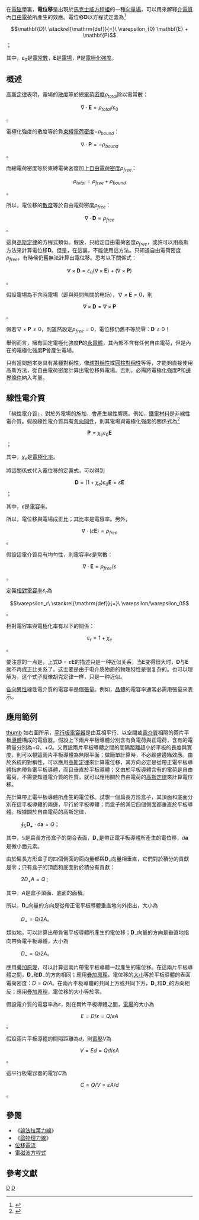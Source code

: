 {{NoteTA
|G1=Physics
}}
在[[電磁學|電磁學]]裏，'''電位移'''是出現於[[馬克士威方程組|馬克士威方程組]]的一種[[向量場|向量場]]，可以用來解釋[[介電質|介電質]]內[[自由電荷|自由電荷]]所產生的效應。電位移<math>\mathbf{D}</math>以方程式定義為<ref name="Griffiths1998">{{citation| author=Griffiths, David J.|title=Introduction to Electrodynamics (3rd ed.)| publisher=Prentice Hall |year=1998|pages = pp. 175, 179-184 |isbn=0-13-805326-X}}</ref>
:<math>\mathbf{D}\ \stackrel{\mathrm{def}}{=}\ \varepsilon_{0} \mathbf{E} + \mathbf{P}</math>；

其中，<math>\varepsilon_{0}</math>是[[電常數|電常數]]，<math>\mathbf{E}</math>是[[電場|電場]]，<math>\mathbf{P}</math>是[[電極化強度|電極化強度]]。

== 概述 ==
[[高斯定律|高斯定律]]表明，電場的[[散度|散度]]等於總[[電荷密度|電荷密度]]<math>\rho_{total}</math>除以電常數：
:<math>\nabla\cdot\mathbf{E} = \rho_{total}/\varepsilon_0</math>。

電極化強度的散度等於負[[束縛電荷|束縛電荷密度]]<math> - \rho_{bound}</math>：
:<math>\nabla\cdot\mathbf{P} = - \rho_{bound}</math>。

而總電荷密度等於束縛電荷密度加上[[自由電荷|自由電荷密度]]<math>\rho_{free}</math>：
:<math>\rho_{total} =\rho_{free}+\rho_{bound}</math>。

所以，電位移的[[散度|散度]]等於自由電荷密度<math>\rho_{free}</math>：
:<math>\nabla\cdot\mathbf{D}=\rho_{free}</math>。

這與[[高斯定律|高斯定律]]的方程式類似。假設，只給定自由電荷密度<math>\rho_{free}</math>，或許可以用高斯方法來計算電位移<math>\mathbf{D}</math>。但是，在這裏，不能使用這方法。只知道自由電荷密度<math>\rho_{free}</math>，有時候仍舊無法計算出電位移。思考以下關係式：
:<math>\nabla \times \mathbf{D} = \varepsilon_{0}(\nabla \times \mathbf{E}) + (\nabla \times \mathbf{P})</math>。

假設電場為不含時電場（即與時間無關的电场），<math>\nabla\times\mathbf{E}=0</math>，則
:<math>\nabla \times \mathbf{D} = \nabla \times \mathbf{P}</math>。

假若<math>\nabla \times \mathbf{P}\ne 0</math>，則雖然設定<math>\rho_{free}=0</math>，電位移仍舊不等於零：<math>\mathbf{D}\ne 0</math>！

舉例而言，擁有固定電極化強度<math>\mathbf{P}</math>的[[永電體|永電體]]，其內部不含有任何自由電荷，但是內在的電極化強度<math>\mathbf{P}</math>會產生電場。

只有當問題本身具有某種對稱性，像[[圓對稱#球對稱性|球對稱性]]或[[圓對稱#圓柱對稱性|圓柱對稱性]]等等，才能夠直接使用高斯方法，從自由電荷密度計算出電位移與電場。否則，必需將電極化強度<math>\mathbf{P}</math>和[[邊界條件|邊界條件]]納入考量。

== 線性電介質 ==
「線性電介質」，對於外電場的施加，會產生線性響應。例如，[[鐵電性|鐵電材料]]是非線性電介質。假設線性電介質具有[[各向同性|各向同性]]，則其電場與電極化強度的關係式為<ref name=Jackson1999>{{citation|last=Jackson|first=John David|title=Classical Electrodynamic|publisher = John Wiley & Sons, Inc. |year=1999|location=USA|edition=3rd.|pages=pp. 151-154|isbn=978-0-471-30932-1}}</ref>
:<math>\mathbf{P}=\chi_e \varepsilon_{0} \mathbf{E}</math>；

其中，<math>\chi_e</math>是[[電極化率|電極化率]]。

將這關係式代入電位移的定義式，可以得到
:<math>\mathbf{D}= (1+\chi_e) \varepsilon_0\mathbf{E}=\varepsilon\mathbf{E}</math>；

其中，<math>\varepsilon</math>是[[電容率|電容率]]。

所以，電位移與電場成正比；其比率是電容率。另外，
:<math>\nabla\cdot(\varepsilon\mathbf{E})=\rho_{free}</math>。

假設這電介質具有均勻性，則電容率<math>\varepsilon</math>是常數：
:<math>\nabla\cdot\mathbf{E}=\rho_{free}/\varepsilon</math>。

定義[[相對電容率|相對電容率]]<math>\varepsilon_r</math>為
:<math>\varepsilon_r\ \stackrel{\mathrm{def}}{=}\ \varepsilon/\varepsilon_0</math>。

相對電容率與電極化率有以下的關係：
:<math>\varepsilon_r=1+\chi_e</math>。

要注意的一点是，上式<math>\mathbf{D}=\varepsilon\mathbf{E}</math>的描述只是一种近似关系，当<math>\mathbf{E}</math>变得很大时，<math>\mathbf{D}</math>与<math>\mathbf{E}</math>就不再成正比关系了。这主要是由于电介质物质的物理特性是很复杂的。也可以理解为，这个式子就像胡克定律一样，只是一种近似。

[[各向異性|各向異性]]線性電介質的電容率是個[[張量|張量]]。例如，[[晶體|晶體]]的電容率通常必需用張量來表示。

== 應用範例 ==
[[FILE:ElectricDisplacement01.png|thumb]]
如右圖所示，[[電容器|平行板電容器]]是由互相平行、以空間或[[電介質|電介質]]相隔的兩片平板[[導體|導體]]構成的電容器。假設上下兩片平板導體分別含有負電荷與正電荷，含有的電荷量分別為<math>-Q</math>、<math>+Q</math>。又假設兩片平板導體之間的間隔距離超小於平板的長度與寬度，則可以視這兩片平板導體為無限平面；做簡單計算時，不必顧慮邊緣效應。由於系統的對稱性，可以應用[[高斯定律|高斯定律]]來計算電位移，其方向必定是從帶正電平板導體指向帶負電平板導體，而且垂直於平板導體；又由於平板導體含有的電荷是自由電荷，不需要知道電介質的性質，就可以應用關於自由電荷的[[高斯定律|高斯定律]]來計算電位移。

先計算帶正電平板導體所產生的電位移。試想一個扁長方形盒子，其頂面和底面分別在這平板導體的兩邊，平行於平板導體；而盒子的其它四個側面都垂直於平板導體。根據關於自由電荷的高斯定律，
: <math>\oint_{\mathbb{S}} \mathbf{D}_+ \cdot \mathrm{d}\mathbf{a} = Q</math>；

其中，<math>\mathbb{S}</math>是扁長方形盒子的閉合表面，<math>\mathbf{D}_+</math>是帶正電平板導體所產生的電位移，<math>d\mathbf{a}</math>是微小面元素。

由於扁長方形盒子的四個側面的面向量都與<math>\mathbf{D}_+</math>向量相垂直，它們對於積分的貢獻是零；只有盒子的頂面和底面對於積分有貢獻：
: <math>2D_+ A= Q</math> ;

其中，<math>A</math>是盒子頂面、底面的面積。

所以，<math>\mathbf{D}_+</math>向量的方向是從帶正電平板導體垂直地向外指出，大小為
: <math>D_+=Q/2A</math>。

類似地，可以計算出帶負電平板導體所產生的電位移；<math>\mathbf{D}_-</math>向量的方向是垂直地指向帶負電平板導體，大小為
: <math>D_- =Q/2A</math>。

應用[[疊加原理|疊加原理]]，可以計算這兩片帶電平板導體一起產生的電位移。在這兩片平板導體之間，<math>\mathbf{D}_+</math>和<math>\mathbf{D}_-</math>的方向相同；應用[[疊加原理|疊加原理]]，電位移的[[量_(數學)|大小]]等於平板導體的表面電荷密度：<math>D =Q/A</math>。在兩片平板導體的共同上方或共同下方，<math>\mathbf{D}_+</math>和<math>\mathbf{D}_-</math>的方向相反；應用[[疊加原理|疊加原理]]，電位移的大小等於零。

假設電介質的電容率為<math>\varepsilon</math>，則在兩片平板導體之間，[[電場|電場]]的大小為
:<math>E=D/\varepsilon=Q/\varepsilon A</math>。

假設兩片平板導體的間隔距離為<math>d</math>，則[[電壓|電壓]]<math>V</math>為
:<math>V=Ed=Q d/\varepsilon A</math>。

這平行板電容器的電容<math>C</math>為
:<math>C=Q/V=\varepsilon A/d</math>。

== 參閱 ==
* 《[[論法拉第力線|論法拉第力線]]》
* 《[[論物理力線|論物理力線]]》
* [[位移電流|位移電流]]
* [[電磁波方程式|電磁波方程式]]

== 參考文獻 ==
{{reflist|2}}
{{电磁学}}
[[Category:電磁學|D]]
[[Category:靜電學|D]]
